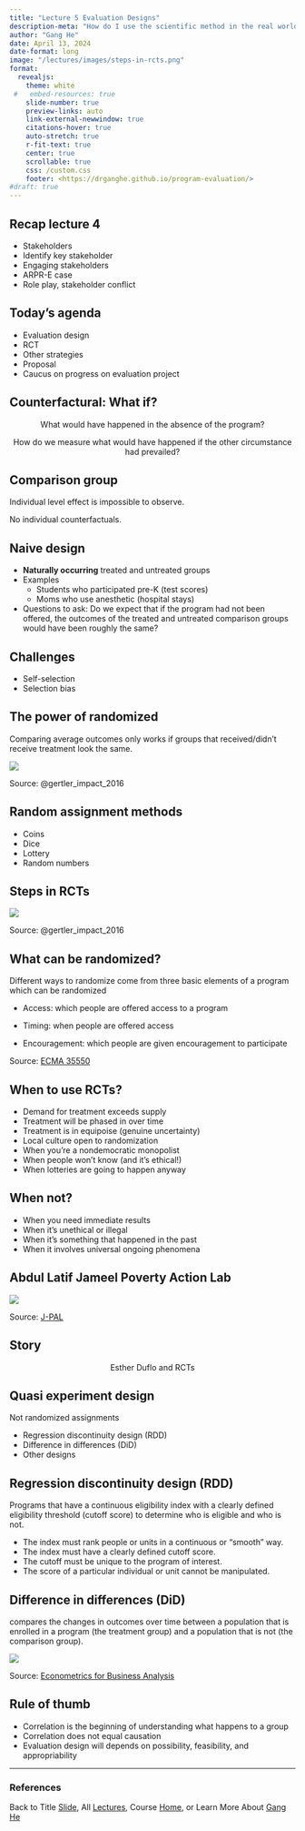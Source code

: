 ```yaml
---
title: "Lecture 5 Evaluation Designs"
description-meta: "How do I use the scientific method in the real world?"
author: "Gang He"
date: April 13, 2024
date-format: long
image: "/lectures/images/steps-in-rcts.png"
format:
  revealjs:
    theme: white
 #   embed-resources: true
    slide-number: true
    preview-links: auto
    link-external-newwindow: true
    citations-hover: true
    auto-stretch: true
    r-fit-text: true
    center: true
    scrollable: true
    css: /custom.css
    footer: <https://drganghe.github.io/program-evaluation/>
#draft: true
---
```


## Recap lecture 4

- Stakeholders
- Identify key stakeholder
- Engaging stakeholders
- ARPR-E case
- Role play, stakeholder conflict


## Today's agenda

- Evaluation design
- RCT
- Other strategies
- Proposal
- Caucus on progress on evaluation project


## Counterfactural: What if?

:::{style="text-align:center"}
What would have happened in the absence of the program?

How do we measure what would have happened if the other circumstance had prevailed?
:::


## Comparison group

Individual level effect is impossible to observe.

No individual counterfactuals.


## Naive design

- **Naturally occurring** treated and untreated groups
- Examples
  - Students who participated pre-K (test scores)
  - Moms who use anesthetic (hospital stays)
- Questions to ask: Do we expect that if the program had not been offered, the outcomes of the treated and untreated comparison groups would have been roughly the same?


## Challenges

- Self-selection
- Selection bias


## The power of randomized

Comparing average outcomes only works if groups that received/didn't receive treatment look the same.

![](/lectures/images/random-sampling-randomized-treatment.png){fig-align="center"}

::: footer
Source: @gertler_impact_2016
:::


## Random assignment methods

- Coins
- Dice
- Lottery
- Random numbers



## Steps in RCTs

![](/lectures/images/steps-in-rcts.png){fig-align="center"}

::: footer
Source: @gertler_impact_2016
:::


## What can be randomized?

Different ways to randomize come from three basic elements of a program which can be randomized

- Access: which people are offered access to a program

- Timing: when people are offered access

- Encouragement: which people are given encouragement to participate


::: footer
Source: [ECMA 35550](http://runningres.com/course-details)
:::


## When to use RCTs?

- Demand for treatment exceeds supply
- Treatment will be phased in over time
- Treatment is in equipoise (genuine uncertainty)
- Local culture open to randomization
- When you're a nondemocratic monopolist
- When people won't know (and it's ethical!)
- When lotteries are going to happen anyway


## When not?

- When you need immediate results
- When it's unethical or illegal
- When it's something that happened in the past
- When it involves universal ongoing phenomena


## Abdul Latif Jameel Poverty Action Lab

![](/lectures/images/jpal.webp){fig-align="center"}

::: footer
Source: [J-PAL](https://www.povertyactionlab.org/)
:::


## Story

:::{style="text-align:center;"}
Esther Duflo and RCTs
:::


## Quasi experiment design

Not randomized assignments

- Regression discontinuity design (RDD) 
- Difference in differences (DiD) 
- Other designs


## Regression discontinuity design (RDD)

Programs that have a continuous eligibility index with a
clearly defined eligibility threshold (cutoff score) to determine who is
eligible and who is not.

- The index must rank people or units in a continuous or “smooth” way.
- The index must have a clearly defined cutoff score.
- The cutoff must be unique to the program of interest.
- The score of a particular individual or unit cannot be manipulated.


## Difference in differences (DiD)

compares the changes in outcomes over time between a population that is enrolled in a program (the treatment group) and a population that is not (the comparison group).

![](/lectures/images/DiD-visual.png){fig-align="center"}

::: footer
Source: [Econometrics for Business Analysis](https://bookdown.org/cuborican/RE_STAT/difference-in-differences.html)
:::


## Rule of thumb

- Correlation is the beginning of understanding what happens to a group
- Correlation does not equal causation
- Evaluation design will depends on possibility, feasibility, and appropriability


------

### References

::: {#refs}
:::

::: footer
Back to Title [Slide](https://drganghe.github.io/program-evaluation/lectures/lecture5/#/title-slide), All [Lectures](https://drganghe.github.io/program-evaluation/lectures.html), Course [Home](https://drganghe.github.io/program-evaluation/), or Learn More About [Gang He](https://drganghe.github.io)
:::
